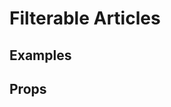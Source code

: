 
<Meta title="Pattern Library|Structure/Filterable Articles" component={FilterableArticles} />

# Filterable Articles
 


## Examples

<Preview>
    <Story name="Normal">
        <FilterableArticles
            parameter="category"
            filters={[
                {
                    value: "10-great",
                    label: "10 Great"
                },
                {
                    value: "where-to-stream",
                    label: "Where to stream"
                },
                {
                    value: "where-to-begin",
                    label: "Where to begin"
                },
                {
                    value: "five-things",
                    label: "Five Things"
                },
                {
                    value: "bfi-recommends",
                    label: "BFI Recommends"
                },
                {
                    value: "sight-and-sound",
                    label: "Sight and Sound"
                }
            ]}
        />
    </Story>
</Preview>

## Props 

<Props of={FilterableArticles} />